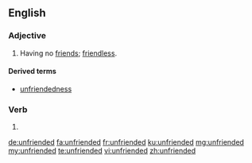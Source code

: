 ==English==

===Adjective===
{{en-adj}}

# Having no [[friend]]s; [[friendless]].

====Derived terms====
* [[unfriendedness]]

===Verb===
{{head|en|verb form}}

# {{en-past of|unfriend}}

[[de:unfriended]]
[[fa:unfriended]]
[[fr:unfriended]]
[[ku:unfriended]]
[[mg:unfriended]]
[[my:unfriended]]
[[te:unfriended]]
[[vi:unfriended]]
[[zh:unfriended]]